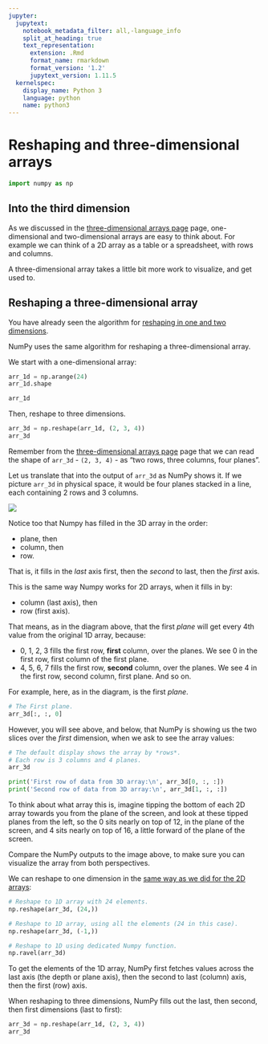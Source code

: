 ```yaml
---
jupyter:
  jupytext:
    notebook_metadata_filter: all,-language_info
    split_at_heading: true
    text_representation:
      extension: .Rmd
      format_name: rmarkdown
      format_version: '1.2'
      jupytext_version: 1.11.5
  kernelspec:
    display_name: Python 3
    language: python
    name: python3
---
```


# Reshaping and three-dimensional arrays

```python
import numpy as np
```

## Into the third dimension

As we discussed in the [three-dimensional arrays page](arrays_3d) page,
one-dimensional and two-dimensional arrays are easy to think about.  For
example we can think of a 2D array as a table or a spreadsheet, with rows and
columns.

A three-dimensional array takes a little bit more work to visualize, and get
used to.

## Reshaping a three-dimensional array

You have already seen the algorithm for [reshaping in one and two
dimensions](reshape_and_2d.Rmd).

NumPy uses the same algorithm for reshaping a three-dimensional array.

We start with a one-dimensional array:

```python
arr_1d = np.arange(24)
arr_1d.shape
```

```python
arr_1d
```

Then, reshape to three dimensions.

```python
arr_3d = np.reshape(arr_1d, (2, 3, 4))
arr_3d
```

Remember from the [three-dimensional arrays page](arrays_3d) page that we can
read the shape of `arr_3d` - `(2, 3, 4)` - as "two rows, three columns, four
planes".

Let us translate that into the output of `arr_3d` as NumPy shows it. If we
picture `arr_3d` in physical space, it would be four planes stacked in a line,
each containing 2 rows and 3 columns.

![](images/two_by_three_by_4_array.png)

Notice too that Numpy has filled in the 3D array in the order:

* plane, then
* column, then
* row.

That is, it fills in the *last* axis first, then the *second* to last, then the
*first* axis.

This is the same way Numpy works for 2D arrays, when it fills in by:

* column (last axis), then
* row (first axis).

That means, as in the diagram above, that the first *plane* will get every 4th
value from the original 1D array, because:

* 0, 1, 2, 3 fills the first row, **first** column, over the planes.  We see 0
  in the first row, first column of the first plane.
* 4, 5, 6, 7 fills the first row, **second** column, over the planes.  We see
  4 in the first row, second column, first plane.  And so on.

For example, here, as in the diagram, is the first *plane*.

```python
# The First plane.
arr_3d[:, :, 0]
```

However, you will see above, and below, that NumPy is showing us the two
slices over the *first* dimension, when we ask to see the array values:

```python
# The default display shows the array by *rows*.
# Each row is 3 columns and 4 planes.
arr_3d
```

```python
print('First row of data from 3D array:\n', arr_3d[0, :, :])
print('Second row of data from 3D array:\n', arr_3d[1, :, :])
```

To think about what array this is, imagine tipping the bottom of each 2D array
towards you from the plane of the screen, and look at these tipped planes from
the left, so the 0 sits nearly on top of 12, in the plane of the screen, and 4
sits nearly on top of 16, a little forward of the plane of the screen.

Compare the NumPy outputs to the image above, to make sure you can visualize
the array from both perspectives.


We can reshape to one dimension in the [same way as we did for the 2D
arrays](reshape_and_2d.Rmd):

```python
# Reshape to 1D array with 24 elements.
np.reshape(arr_3d, (24,))
```

```python
# Reshape to 1D array, using all the elements (24 in this case).
np.reshape(arr_3d, (-1,))
```

```python
# Reshape to 1D using dedicated Numpy function.
np.ravel(arr_3d)
```

To get the elements of the 1D array, NumPy first fetches values across the last
axis (the depth or plane axis), then the second to last (column) axis,
then the first (row) axis.

When reshaping to three dimensions, NumPy fills out the last, then second, then
first dimensions (last to first):

```python
arr_3d = np.reshape(arr_1d, (2, 3, 4))
arr_3d
```
